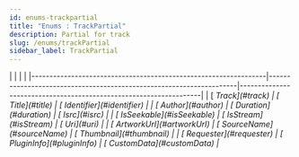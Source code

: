 ```yaml
---
id: enums-trackpartial
title: "Enums : TrackPartial"
description: Partial for track
slug: /enums/trackPartial
sidebar_label: TrackPartial
---
```



<Tabs>
    <TabItem value="npm" label="Enumeration members" default>
        |                                                                 |                                                                     |                                                                   |
        |-----------------------------------------------------------------|---------------------------------------------------------------------|-------------------------------------------------------------------|
        | [<i className="fa-solid fa-bars-staggered" /> Track](#track)             | [<i className="fa-solid fa-bars-staggered" /> Title](#title)               | [<i className="fa-solid fa-bars-staggered" /> Identifier](#identifier)   |
        | [<i className="fa-solid fa-bars-staggered" /> Author](#author)            | [<i className="fa-solid fa-bars-staggered" /> Duration](#duration)           | [<i className="fa-solid fa-bars-staggered" /> Isrc](#isrc)                   |
        | [<i className="fa-solid fa-bars-staggered" /> IsSeekable](#isSeekable) | [<i className="fa-solid fa-bars-staggered" /> IsStream](#isStream) | [<i className="fa-solid fa-bars-staggered" /> Uri](#uri)                    |
        | [<i className="fa-solid fa-bars-staggered" /> ArtworkUrl](#artworkUrl)   | [<i className="fa-solid fa-bars-staggered" /> SourceName](#sourceName)    | [<i className="fa-solid fa-bars-staggered" /> Thumbnail](#thumbnail) |
        | [<i className="fa-solid fa-bars-staggered" /> Requester](#requester)  | [<i className="fa-solid fa-bars-staggered" /> PluginInfo](#pluginInfo)        | [<i className="fa-solid fa-bars-staggered" /> CustomData](#customData)      |
    </TabItem>
</Tabs>